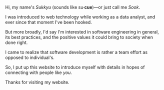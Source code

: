 Hi, my name's _Sukkyu_ (sounds like su·**cue**)&mdash;or just call me _Sook_.

I was introduced to web technology while working as a data analyst, and ever since that moment
I've been hooked.

But more broadly, I'd say I'm interested in software engineering in general,
its best practices, and the positive values it could bring to society when done right.

I came to realize that software development is rather a team effort as opposed to individual's.

So, I put up this website to introduce myself with details in hopes of connecting with people like _you_.

Thanks for visiting my website.
